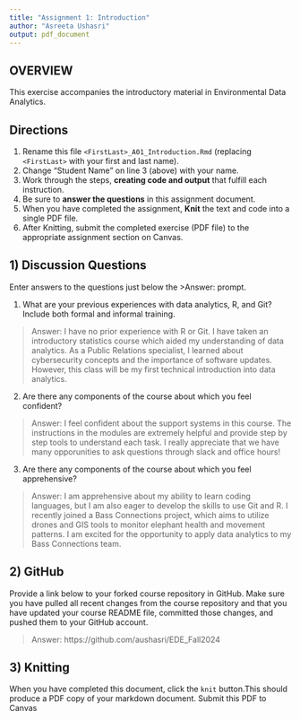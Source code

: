 ```yaml
---
title: "Assignment 1: Introduction"
author: "Asreeta Ushasri"
output: pdf_document
---
```


## OVERVIEW

This exercise accompanies the introductory material in Environmental Data Analytics. 

## Directions
1.  Rename this file `<FirstLast>_A01_Introduction.Rmd` (replacing `<FirstLast>` with your first and last name).
2.  Change "Student Name" on line 3 (above) with your name.
3.  Work through the steps, **creating code and output** that fulfill each instruction.
4.  Be sure to **answer the questions** in this assignment document.
5.  When you have completed the assignment, **Knit** the text and code into a single PDF file.
6.  After Knitting, submit the completed exercise (PDF file) to the appropriate assignment section on Canvas.


## 1) Discussion Questions
Enter answers to the questions just below the >Answer: prompt.

1. What are your previous experiences with data analytics, R, and Git? Include both formal and informal training.

> Answer: I have no prior experience with R or Git. I have taken an introductory statistics course which aided my understanding of data analytics. As a Public Relations specialist, I learned about cybersecurity concepts and the importance of software updates. However, this class will be my first technical introduction into data analytics.

2. Are there any components of the course about which you feel confident?

> Answer: I feel confident about the support systems in this course. The instructions in the modules are extremely helpful and provide step by step tools to understand each task. I really appreciate that we have many opporunities to ask questions through slack and office hours!

3. Are there any components of the course about which you feel apprehensive?

> Answer: I am apprehensive about my ability to learn coding languages, but I am also eager to develop the skills to use Git and R. I recently joined a Bass Connections project, which aims to utilize drones and GIS tools to monitor elephant health and movement patterns. I am excited for the opportunity to apply data analytics to my Bass Connections team.


## 2) GitHub

Provide a link below to your forked course repository in GitHub. Make sure you have pulled all recent changes from the course repository and that you have updated your course README file, committed those changes, and pushed them to your GitHub account. 

> Answer: https://github.com/aushasri/EDE_Fall2024

## 3) Knitting
When you have completed this document, click the `knit` button.This should produce a PDF copy of your markdown document. Submit this PDF to Canvas 
